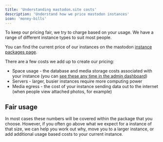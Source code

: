 ```yaml
---
title: 'Understanding mastodon.site costs'
description: 'Understand how we price mastodon instances'
icon: 'money-bills'
---
```


To keep our pricing fair, we try to charge based on your usage. We have a range of different instance types to suit most people.

<Note>You can find the current price of our instances on the mastodon [instance packages page](/mastodon-instances).</Note>

There are a few costs we add up to create our pricing:

* Space usage - the database and media storage costs associated with your instance (you can [see these any time in the admin dashboard](/admins/understanding-space-usage))
* Servers - larger, busier instances require more computing power
* Media egress - the cost of your instance sending data out to the internet (when people view attached photos, for example)

## Fair usage

In most cases these numbers will be covered within the package that you choose. However, if you often go above what we expect for a instance of that size, we can help you work out why, move you to a larger instance, or add additional usage based costs to your current instance.